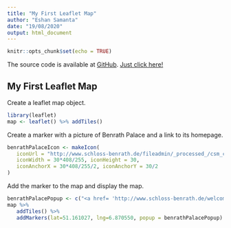 ---
title: "My First Leaflet Map"
author: "Eshan Samanta"
date: "19/08/2020"
output: html_document
---

```{r setup, include=FALSE}
knitr::opts_chunk$set(echo = TRUE)
```
The source code is available at [GitHub](https://github.com/Krysek/Coursera-Data-Science-Specialization-Developing-Data-Products-Week-2-Assignment). [Just click here!](https://github.com/Krysek/Coursera-Data-Science-Specialization-Developing-Data-Products-Week-2-Assignment)

## My First Leaflet Map
Create a leaflet map object.
```{r cars}
library(leaflet)
map <- leaflet() %>% addTiles()
```

Create a marker with a picture of Benrath Palace and a link to its homepage.
```{r}
benrathPalaceIcon <- makeIcon(
   iconUrl = "http://www.schloss-benrath.de/fileadmin/_processed_/csm_corps-de-logis-blumen_2e04b2b859.jpg",
   iconWidth = 30*408/255, iconHeight = 30,
   iconAnchorX = 30*408/255/2, iconAnchorY = 30/2
)
```

Add the marker to the map and display the map.
```{r}
benrathPalacePopup <- c("<a href= 'http://www.schloss-benrath.de/welcome/?L=1' >Benrath Palace<br><img src='http://www.schloss-benrath.de/fileadmin/_processed_/csm_corps-de-logis-blumen_2e04b2b859.jpg' width='210' height='132'  alt='Foto Corps de Logis' title='Foto Corps de Logi'></a>")
map %>%
   addTiles() %>%
   addMarkers(lat=51.161027, lng=6.870550, popup = benrathPalacePopup)
```